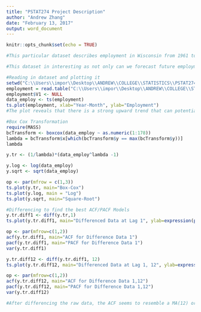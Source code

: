 ---
title: "PSTAT274 Project Description"
author: "Andrew Zhang"
date: "February 13, 2017"
output: word_document
---

```{r setup, include=FALSE}
knitr::opts_chunk$set(echo = TRUE)
```


```{r cars}
#This particular dataset describes employment in Wisconsin from 1961 to 1975.

#This dataset in interesting as not only can we forecast future employment in Wisconsin, but we can also determine what might be causing the seasonal dips and rises in the data. On top of all of this, we can compare this to other states to view the trend in employment over the last 30 years.

#Reading in dataset and plotting it
setwd("C:\\Users\\impor\\Desktop\\ANDREW\\COLLEGE\\STATISTICS\\PSTAT274")
employment = read.table("C:\\Users\\impor\\Desktop\\ANDREW\\COLLEGE\\STATISTICS\\PSTAT274\\Project\\wisconsin-employment-time-series.txt")
employment$V1 <- NULL
data_employ <- ts(employment)
ts.plot(employment, xlab="Year-Month", ylab="Employment")
#The plot reveals that there is a strong upward trend that can potentially be linear. It also maintains a strong seasonality from year to year, potentially attributed to a state exclusive event.

#Box Cox Transformation
require(MASS)
bcTransform <- boxcox(data_employ ~ as.numeric(1:178))
lambda = bcTransform$x[which(bcTransform$y == max(bcTransform$y))]
lambda

y.tr <- (1/lambda)*(data_employ^lambda -1)

y.log <- log(data_employ)
y.sqrt <- sqrt(data_employ)

op <- par(mfrow = c(1,3))
ts.plot(y.tr, main="Box-Cox")
ts.plot(y.log, main = "Log")
ts.plot(y.sqrt, main="Square-Root")

#Differencing to find the best ACF/PACF Models
y.tr.diff1 <- diff(y.tr,1)
ts.plot(y.tr.diff1, main="Differenced Data at Lag 1", ylab=expression(paste(nabla,y)))

op <- par(mfrow=c(1,2))
acf(y.tr.diff1, main="ACF for Difference Data 1")
pacf(y.tr.diff1, main="PACF for Difference Data 1")
var(y.tr.diff1)

y.tr.diff12 <- diff(y.tr.diff1, 12)
ts.plot(y.tr.diff12, main="Differenced Data at Lag 1, 12", ylab=expression(paste(nabla,y)))

op <- par(mfrow=c(1,2))
acf(y.tr.diff12, main="ACF for Difference Data 1,12")
pacf(y.tr.diff12, main="PACF for Difference Data 1,12")
var(y.tr.diff12)

#After differencing the raw data, the ACF seems to resemble a MA(12) or MA(23) series. The PACF seems to resemble an AR(12) as after lag(12), the PACF takes on 0. There is a positive spike at lag 0,1 in the ACF, while the PACF has a positive spike at 0 and a negative spike at 1. Also both series show a sinusoidal wave pattern, furthering representing a MA(1) model.

```

